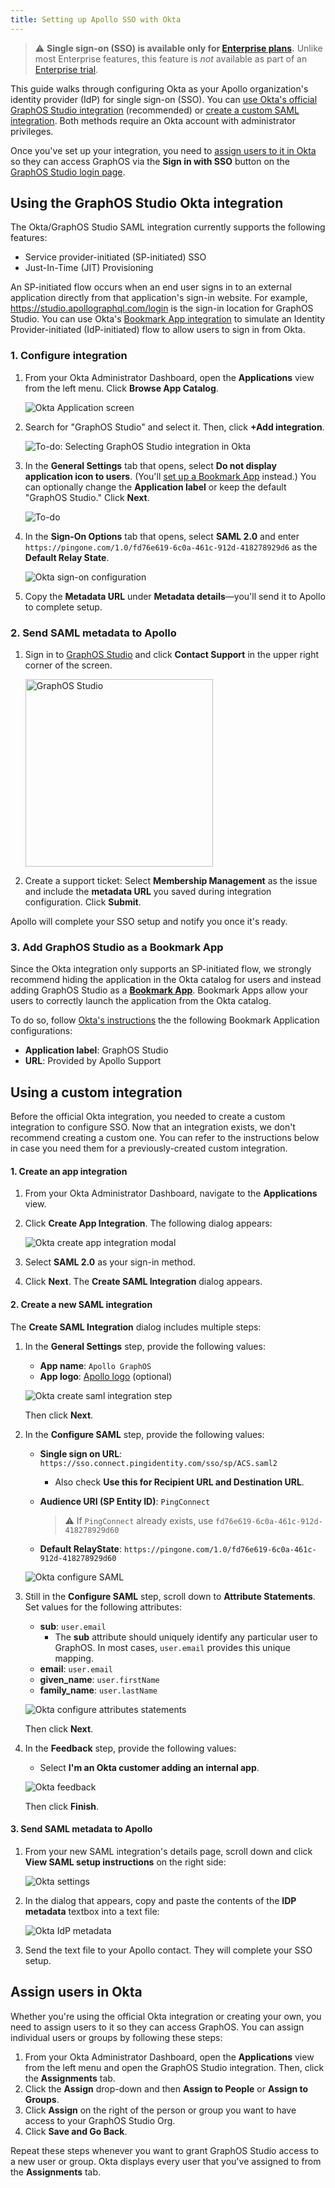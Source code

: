 ```yaml
---
title: Setting up Apollo SSO with Okta
---
```


> ⚠️ **Single sign-on (SSO) is available only for [Enterprise plans](https://www.apollographql.com/pricing/).** Unlike most Enterprise features, this feature is _not_ available as part of an [Enterprise trial](../plans/#enterprise-trials).

This guide walks through configuring Okta as your Apollo organization's identity provider (IdP) for single sign-on (SSO).
You can [use Okta's official GraphOS Studio integration](#use-graphos-studio-integration) (recommended) or [create a custom SAML integration](#create-a-custom-integration).
Both methods require an Okta account with administrator privileges.

Once you've set up your integration, you need to [assign users to it in Okta](#assign-users-in-okta) so they can access GraphOS via the **Sign in with SSO** button on the [GraphOS Studio login page](https://studio.apollographql.com/login).

## Using the GraphOS Studio Okta integration

The Okta/GraphOS Studio SAML integration currently supports the following features:

- Service provider-initiated (SP-initiated) SSO
- Just-In-Time (JIT) Provisioning

An SP-initiated flow occurs when an end user signs in to an external application directly from that application's sign-in website. For example, https://studio.apollographql.com/login is the sign-in location for GraphOS Studio.
You can use Okta's [Bookmark App integration](#3-add-graphos-studio-as-a-bookmark-application) to simulate an Identity Provider-initiated (IdP-initiated) flow to allow users to sign in from Okta.

### 1. Configure integration

1. From your Okta Administrator Dashboard, open the **Applications** view from the left menu. Click **Browse App Catalog**.

    <img
        src="../../img/sso/okta-browse-catalog.jpg"
        alt="Okta Application screen"
        class="screenshot"
    />

2. Search for "GraphOS Studio" and select it. Then, click **+Add integration**.

    <img
        src="../../img/sso/okta-add-integration.jpg"
        alt="To-do: Selecting GraphOS Studio integration in Okta"
        class="screenshot"
    />

3. In the **General Settings** tab that opens, select **Do not display application icon to users**. (You'll [set up a Bookmark App](#3-add-graphos-studio-as-a-bookmark-app) instead.) You can optionally change the **Application label** or keep the default "GraphOS Studio." Click **Next**.

    <img
        src="../../img/sso/okta-hide-integration.jpg"
        alt="To-do"
        class="screenshot"
    />

4. In the **Sign-On Options** tab that opens, select **SAML 2.0** and enter `https://pingone.com/1.0/fd76e619-6c0a-461c-912d-418278929d6` as the **Default Relay State**.

    <img
        src="../../img/sso/okta-sign-on-config.jpg"
        alt="Okta sign-on configuration"
        class="screenshot"
    />

5. Copy the **Metadata URL** under **Metadata details**—you'll send it to Apollo to complete setup.

### 2. Send SAML metadata to Apollo

1. Sign in to [GraphOS Studio](https://studio.apollographql.com?referrer=docs-content) and click **Contact Support** in the upper right corner of the screen.

    <img
        src="../../img/sso/contact-support.jpg"
        alt="GraphOS Studio"
        class="screenshot"
        width="300"
    />

2. Create a support ticket: Select **Membership Management** as the issue and include the **metadata URL** you saved during integration configuration. Click **Submit**.

Apollo will complete your SSO setup and notify you once it's ready.

### 3. Add GraphOS Studio as a Bookmark App

Since the Okta integration only supports an SP-initiated flow, we strongly recommend hiding the application in the Okta catalog for users and instead adding GraphOS Studio as a **[Bookmark App](https://help.okta.com/en/prod/Content/Topics/Apps/Apps_Bookmark_App.htm)**. Bookmark Apps allow your users to correctly launch the application from the Okta catalog.

To do so, follow [Okta's instructions](https://help.okta.com/en/prod/Content/Topics/Apps/Apps_Bookmark_App.htm) the the following Bookmark Application configurations:
- **Application label**: GraphOS Studio
- **URL**: Provided by Apollo Support 

## Using a custom integration

Before the official Okta integration, you needed to create a custom integration to configure SSO. Now that an integration exists, we don't recommend creating a custom one. You can refer to the instructions below in case you need them for a previously-created custom integration.

<ExpansionPanel title="Click to see instructions">

#### 1. Create an app integration

1. From your Okta Administrator Dashboard, navigate to the **Applications** view.  
2. Click **Create App Integration**. The following dialog appears:

    <img
     src="../../img/sso/okta-create-app-integration.jpg"
     alt="Okta create app integration modal"
     class="screenshot"
    />

3. Select **SAML 2.0** as your sign-in method.  
4. Click **Next**. The **Create SAML Integration** dialog appears.
 
#### 2. Create a new SAML integration

The **Create SAML Integration** dialog includes multiple steps:

1. In the **General Settings** step, provide the following values:

    - **App name**: `Apollo GraphOS`  
    - **App logo**: [Apollo logo](../../img/sso/apollo-sk-logo.jpg) (optional)
    
    <img
     src="../../img/sso/okta-create-saml-integration.jpg"
     alt="Okta create saml integration step"
     class="screenshot"
    />

    Then click **Next**.
    
2. In the **Configure SAML** step, provide the following values:

    - **Single sign on URL**: `https://sso.connect.pingidentity.com/sso/sp/ACS.saml2`  
        * Also check **Use this for Recipient URL and Destination URL**.  
    - **Audience URI (SP Entity ID)**: `PingConnect`  
    
        > ⚠️ If `PingConnect` already exists, use `fd76e619-6c0a-461c-912d-418278929d60`

    - **Default RelayState**: `https://pingone.com/1.0/fd76e619-6c0a-461c-912d-418278929d60`  

    <img
     src="../../img/sso/okta-configure-saml.jpg"
     alt="Okta configure SAML"
     class="screenshot"
    />

3. Still in the **Configure SAML** step, scroll down to **Attribute Statements**. Set values for the following attributes:

    - **sub**: `user.email`
      - The **sub** attribute should uniquely identify any particular user to GraphOS. In most cases, `user.email` provides this unique mapping.
    - **email**: `user.email`
    - **given_name**: `user.firstName`
    - **family_name**: `user.lastName`

    <img
     src="../../img/sso/okta-attribute-statements.jpg"
     alt="Okta configure attributes statements"
     class="screenshot"
    />   

    Then click **Next**.

4. In the **Feedback** step, provide the following values:
    - Select **I'm an Okta customer adding an internal app**. 

    <img
     src="../../img/sso/okta-feedback.jpg"
     alt="Okta feedback"
     class="screenshot"
    />

    Then click **Finish**.      

#### 3. Send SAML metadata to Apollo

1. From your new SAML integration's details page, scroll down and click **View SAML setup instructions** on the right side:

    <img
      src="../../img/sso/okta-settings.jpg"
      alt="Okta settings"
      class="screenshot"
    />     

2. In the dialog that appears, copy and paste the contents of the **IDP metadata** textbox into a text file:

    <img
      src="../../img/sso/okta-idp-metadata.jpg"
      alt="Okta IdP metadata"
      class="screenshot"
    /> 

3. Send the text file to your Apollo contact. They will complete your SSO setup.

</ExpansionPanel>

## Assign users in Okta

Whether you're using the official Okta integration or creating your own, you need to assign users to it so they can access GraphOS. You can assign individual users or groups by following these steps:

1. From your Okta Administrator Dashboard, open the **Applications** view from the left menu and open the GraphOS Studio integration. Then, click the **Assignments** tab.
2. Click the **Assign** drop-down and then **Assign to People** or **Assign to Groups**.
3. Click **Assign** on the right of the person or group you want to have access to your GraphOS Studio Org.
4. Click **Save and Go Back**.

Repeat these steps whenever you want to grant GraphOS Studio access to a new user or group.
Okta displays every user that you've assigned to from the **Assignments** tab.